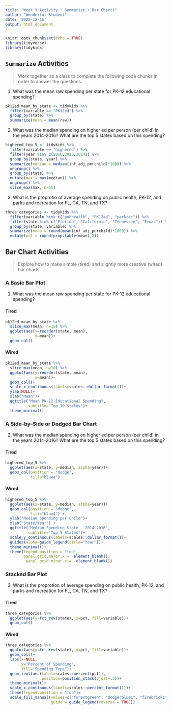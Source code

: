```yaml
---
title: "Week 3 Activity - Summarize + Bar Charts"
author: "Wonderful Student"
date: '2022-12-16'
output: html_document
---
```


```r
knitr::opts_chunk$set(echo = TRUE)
library(tidyverse)
library(tidykids)
```

## `Summarize` Activities

> Work together as a class to complete the following code chunks in order to answer the questions.

1. What was the mean raw spending per state for PK-12 educational spending?

```r
pk12ed_mean_by_state <- tidykids %>%
  filter(variable == "PK12ed") %>%
  group_by(state) %>%
  summarize(mean = mean(raw))
```

2. What was the median spending on higher ed per person (per child) in the years 2014-2016? What are the top 5 states based on this spending?

```r
highered_top_5 <- tidykids %>%
  filter(variable == "highered") %>%
  filter(year %in% c(2016,2015,2014)) %>%
  group_by(state, year) %>%
  summarize(median = median(inf_adj_perchild)*1000) %>%
  ungroup() %>%
  group_by(state) %>%
  mutate(max = max(median)) %>%
  ungroup() %>%
  slice_max(max, n=15)
```

3. What is the proprotio of average spending on public health, PK-12, and parks and recreation for FL, CA, TN, and TX?

```r
three_categories <- tidykids %>%
  filter(variable %in% c("pubhealth", "PK12ed", "parkrec")) %>%
  filter(state %in% c("Florida", "California", "Tennessee", "Texas")) %>%
  group_by(state, variable) %>%
  summarize(mean = round(mean(inf_adj_perchild)*1000)) %>%
  mutate(pct = round(prop.table(mean),2))
```


## Bar Chart Activities

> Explore how to make simple (tired) and slightly more creative (wired) bar charts.

### A Basic Bar Plot {.tabset}

1. What was the mean raw spending per state for PK-12 educational spending?

#### Tired

```r
pk12ed_mean_by_state %>%
  slice_max(mean, n=10) %>%
  ggplot(aes(y=reorder(state, mean), 
             x=mean))+
  geom_col()
```

#### Wired

```r
pk12ed_mean_by_state %>%
  slice_max(mean, n=10) %>%
  ggplot(aes(y=reorder(state, mean), 
             x=mean))+
  geom_col()+
  scale_x_continuous(labels=scales::dollar_format())+
  ylab(NULL)+
  xlab("Mean")+
  ggtitle("Mean PK-12 Educational Spending",
          subtitle="Top 10 States")+
  theme_minimal()
```

### A Side-by-Side or Dodged Bar Chart {.tabset}

2. What was the median spending on higher ed per person (per child) in the years 2014-2016? What are the top 5 states based on this spending?

#### Tired

```r
highered_top_5 %>%
  ggplot(aes(x=state, y=median, alpha=year))+
  geom_col(position = "dodge",
           fill="blue4")
```

#### Wired

```r
highered_top_5 %>%
  ggplot(aes(x=state, y=median, alpha=year))+
  geom_col(position = "dodge",
           fill="blue4") +
  ylab("Median Spending per Child")+
  xlab("State/Year") +
  ggtitle("Median Spending State - 2014-2016",
          subtitle="Top 5 States")+
  scale_y_continuous(labels=scales::dollar_format())+
  guides(alpha=guide_legend(title="Year"))+
  theme_minimal()+
  theme(legend.position = "top",
        panel.grid.major.x =  element_blank(),
         panel.grid.minor.x =  element_blank())
```

### Stacked Bar Plot {.tabset}

3. What is the proprotion of average spending on public health, PK-12, and parks and recreation for FL, CA, TN, and TX?

#### Tired


```r
three_categories %>%
  ggplot(aes(y=fct_rev(state), x=pct, fill=variable))+
  geom_col()
```

#### Wired

```r
three_categories %>%
  ggplot(aes(y=fct_rev(state), x=pct, fill=variable))+
  geom_col()+
  labs(x=NULL,
       y="Percent of Spending",
       fill="Spending Type")+
  geom_text(aes(label=scales::percent(pct)),
                position=position_stack(vjust=.5))+
  theme_minimal()+
  scale_x_continuous(labels=scales::percent_format(1))+
  theme(legend.position = "top")+
  scale_fill_manual(values=c("forestgreen", "dodgerblue1", "firebrick1"),
                    guide = guide_legend(reverse = TRUE))
```
